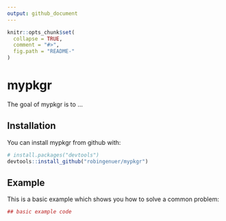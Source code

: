```yaml
---
output: github_document
---
```


<!-- README.md is generated from README.Rmd. Please edit that file -->

```r
knitr::opts_chunk$set(
  collapse = TRUE,
  comment = "#>",
  fig.path = "README-"
)
```

# mypkgr

The goal of mypkgr is to ...

## Installation

You can install mypkgr from github with:

```r
# install.packages("devtools")
devtools::install_github("robingenuer/mypkgr")
```

## Example

This is a basic example which shows you how to solve a common problem:

```r
## basic example code
```
